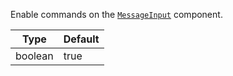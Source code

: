 Enable commands on the [`MessageInput`](../../../../ui-components/message_input.mdx) component.

| Type | Default |
| - | - |
| boolean | true |
